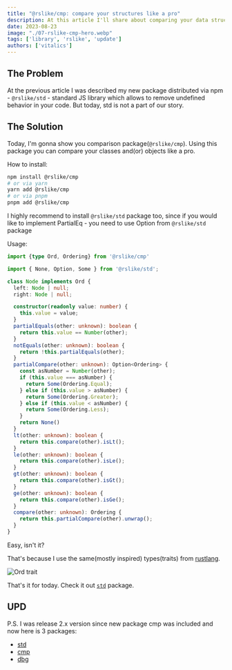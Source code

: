 ```yaml
---
title: "@rslike/cmp: compare your structures like a pro"
description: At this article I'll share about comparing your data structures
date: 2023-08-23
image: "./07-rslike-cmp-hero.webp"
tags: ['library', 'rslike', 'update']
authors: ['vitalics']
---
```


## The Problem

At the previous article I was described my new package distributed via npm - `@rslike/std` - standard JS library which allows to remove undefined behavior in your code. But today, std is not a part of our story.

## The Solution

Today, I'm gonna show you comparison package(`@rslike/cmp`). Using this package you can compare your classes and(or) objects like a pro.

How to install:

```bash
npm install @rslike/cmp
# or via yarn
yarn add @rslike/cmp
# or via pnpm
pnpm add @rslike/cmp
```

I highly recommend to install `@rslike/std` package too, since if you would like to implement PartialEq - you need to use Option from `@rslike/std` package

Usage:

```ts title="node.ts" showLineNumbers caption="example of usage"
import {type Ord, Ordering} from '@rslike/cmp'

import { None, Option, Some } from '@rslike/std';

class Node implements Ord {
  left: Node | null;
  right: Node | null;

  constructor(readonly value: number) {
    this.value = value;
  }
  partialEquals(other: unknown): boolean {
    return this.value == Number(other);
  }
  notEquals(other: unknown): boolean {
    return !this.partialEquals(other);
  }
  partialCompare(other: unknown): Option<Ordering> {
    const asNumber = Number(other);
    if (this.value === asNumber) {
      return Some(Ordering.Equal);
    } else if (this.value > asNumber) {
      return Some(Ordering.Greater);
    } else if (this.value < asNumber) {
      return Some(Ordering.Less);
    }
    return None()
  }
  lt(other: unknown): boolean {
    return this.compare(other).isLt();
  }
  le(other: unknown): boolean {
    return this.compare(other).isLe();
  }
  gt(other: unknown): boolean {
    return this.compare(other).isGt();
  }
  ge(other: unknown): boolean {
    return this.compare(other).isGe();
  }
  compare(other: unknown): Ordering {
    return this.partialCompare(other).unwrap();
  }
}
```

Easy, isn't it?

That's because I use the same(mostly inspired) types(traits) from [rustlang](https://doc.rust-lang.org/std/cmp/trait.Ord.html).

![Ord trait](./07-rslike-ord-trait.png)

That's it for today. Check it out [`std`](https://www.npmjs.com/package/@rslike/std) package.

## UPD

P.S. I was release 2.x version since new package cmp was included and now here is 3 packages:

- [std](https://www.npmjs.com/package/@rslike/std)
- [cmp](https://www.npmjs.com/package/@rslike/cmp)
- [dbg](https://www.npmjs.com/package/@rslike/dbg)
